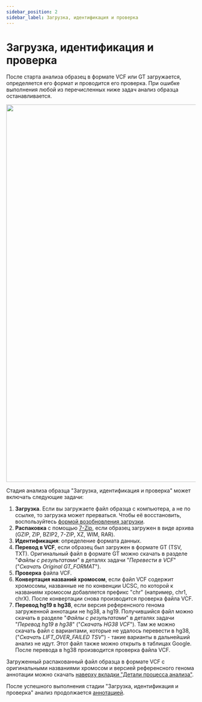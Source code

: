 ```yaml
---
sidebar_position: 2
sidebar_label: Загрузка, идентификация и проверка
---
```


# Загрузка, идентификация и проверка

После старта анализа образец в формате VCF или GT загружается, определяется его формат и
проводится его проверка.
При ошибке выполнения любой из перечисленных ниже задач анализ образца останавливается.

<p align="center">
<img src={require('/img/rus/upload_workflow_vcf.png').default} width="1000"/>
</p>

Стадия анализа образца "Загрузка, идентификация и проверка" может включать следующие задачи:
1. **Загрузка**. Если вы загружаете файл образца с компьютера, а не по ссылке, то загрузка
может прерваться. Чтобы её восстановить,
воспользуйтесь [формой возобновления загрузки](/uploading-samples/restore_upload).
2. **Распаковка** с помощью [7-Zip](https://www.7-zip.org/), если образец загружен в виде архива (GZIP, ZIP,
BZIP2, 7-ZIP, XZ, WIM, RAR).
3. **Идентификация**: определение формата данных.
4. **Перевод в VCF**, если образец был загружен в формате GT (TSV, TXT).
Оригинальный файл в формате GT можно скачать в разделе "*Файлы с результатами*" в деталях задачи "*Перевести в VCF*"
("*Скачать Original GT_FORMAT*").
5. **Проверка** файла VCF.
6. **Конвертация названий хромосом**, если файл VCF содержит хромосомы, названные не по конвенции UCSC,
по которой к названиям хромосом добавляется префикс "chr" (например, chr1, chrX).
После конвертации снова производится проверка файла VCF.
7. **Перевод hg19 в hg38**, если версия референсного генома загруженной аннотации не hg38, а hg19.
Получившийся файл можно скачать в разделе "*Файлы с результатами*" в деталях задачи "*Перевод hg19 в hg38*"
("*Скачать HG38 VCF*"). Там же можно скачать файл с вариантами, которые не удалось перевести в hg38,
("*Скачать LIFT_OVER_FAILED TSV*") - такие варианты в дальнейший анализ не идут. Этот файл также можно
открыть в таблицах Google.
После перевода в hg38 производится проверка файла VCF.

Загруженный распакованный файл образца в формате VCF с оригинальными названиями хромосом
и версией референсного генома аннотации можно
скачать [наверху вкладки "Детали процесса анализа"](/results/workflow-details/workflow-details#sample-files).

После успешного выполнения стадии "Загрузка, идентификация и проверка" анализ
продолжается [аннотацией](/results/workflow-details/vcf-analysis/annotation).

